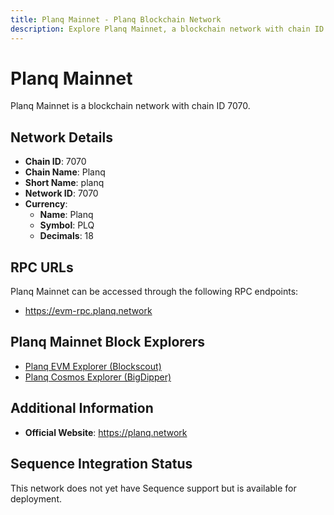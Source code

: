 ```yaml
--- 
title: Planq Mainnet - Planq Blockchain Network
description: Explore Planq Mainnet, a blockchain network with chain ID 7070. Learn about its native currency, Planq, and how to interact with the network.
---
```


# Planq Mainnet

Planq Mainnet is a blockchain network with chain ID 7070.

## Network Details

- **Chain ID**: 7070
- **Chain Name**: Planq
- **Short Name**: planq
- **Network ID**: 7070
- **Currency**: 
  - **Name**: Planq
  - **Symbol**: PLQ
  - **Decimals**: 18

## RPC URLs

Planq Mainnet can be accessed through the following RPC endpoints:

- https://evm-rpc.planq.network

## Planq Mainnet Block Explorers

- [Planq EVM Explorer (Blockscout)](https://evm.planq.network)
- [Planq Cosmos Explorer (BigDipper)](https://explorer.planq.network)

## Additional Information

- **Official Website**: https://planq.network

## Sequence Integration Status

This network does not yet have Sequence support but is available for deployment.

